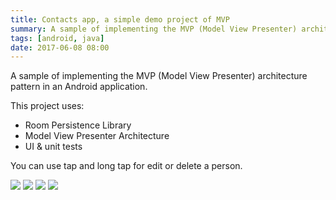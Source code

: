 ```yaml
---
title: Contacts app, a simple demo project of MVP
summary: A sample of implementing the MVP (Model View Presenter) architecture pattern in an Android application.
tags: [android, java]
date: 2017-06-08 08:00
---
```


A sample of implementing the MVP (Model View Presenter) architecture pattern in an Android application.

This project uses:

* Room Persistence Library
* Model View Presenter Architecture
* UI & unit tests

You can use tap and long tap for edit or delete a person.

![](https://user-images.githubusercontent.com/1444991/26915733-35189bba-4bf5-11e7-9aa1-e88d07656a64.png)
![](https://user-images.githubusercontent.com/1444991/26915732-350f98d0-4bf5-11e7-8017-074f99b89626.png)
![](https://user-images.githubusercontent.com/1444991/26915851-b5f845dc-4bf5-11e7-8f5e-91a2270467bb.png)
![](https://user-images.githubusercontent.com/1444991/26915731-350039f8-4bf5-11e7-92b3-dfccd0c1af61.png)

<GitHub repo="android-crud-room-mvp"/>
